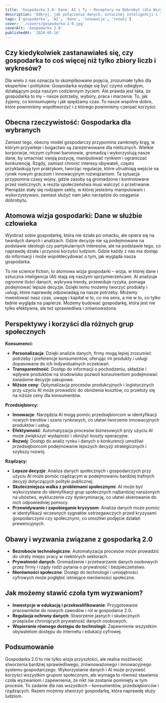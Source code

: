 ```yaml
---
title: 'Gospodarka 2.0: Dane, AI i Ty – Receptury na Dobrobyt (dla Wszystkich)'
description: 'Odkryj, jak połączenie danych, sztucznej inteligencji i ludzkiej pomysłowości może stworzyć gospodarkę, która naprawdę służy ludziom.'
tags: ['gospodarka', 'AI', 'dane', 'innowacje', 'rozwój']
cover: './covers/gospodarka-2-0.jpg'
coverAlt: 'Gospodarka 2.0'
publishedAt: '2024-05-16'
---
```


## Czy kiedykolwiek zastanawiałeś się, czy gospodarka to coś więcej niż tylko zbiory liczb i wykresów?

Dla wielu z nas oznacza to skomplikowane pojęcia, zrozumiałe tylko dla ekspertów i polityków. Gospodarka wydaje się być czymś odległym, działającym poza naszym codziennym życiem. Ale prawda jest taka, że gospodarka to my – nasze potrzeby, wybory, praca i marzenia. To, jak żyjemy, co konsumujemy i jak spędzamy czas. To nasze wspólne dobro, które powinniśmy współtworzyć i z którego powinniśmy czerpać korzyści.

## Obecna rzeczywistość: Gospodarka dla wybranych

Zamiast tego, obecny model gospodarczy przypomina zamknięty krąg, w którym przywileje i bogactwo są zarezerwowane dla nielicznych. Wielkie korporacje, niczym cyfrowi baronowie, gromadzą i wykorzystują nasze dane, by umacniać swoją pozycję, manipulować rynkiem i ograniczać konkurencję. Rządy, zamiast chronić interesy obywateli, często przyklaskują tym praktykom, tworząc regulacje, które utrudniają wejście na rynek nowym graczom i innowacyjnym rozwiązaniom. Ta sytuacja przypomina czasy wojny, gdzie zasoby są gromadzone i kontrolowane przez nielicznych, a reszta społeczeństwa musi walczyć o przetrwanie. Pieniądze stały się rodzajem sekty, w której jesteśmy manipulowani i wykorzystywani, zamiast służyć nam jako narzędzie do osiągania dobrobytu.

## Atomowa wizja gospodarki: Dane w służbie człowieka

Wyobraź sobie gospodarkę, która nie działa po omacku, ale opiera się na twardych danych i analizach. Gdzie decyzje nie są podejmowane na podstawie ideologii czy partykularnych interesów, ale na podstawie tego, co naprawdę działa i przynosi korzyści ludziom. Gdzie każdy z nas ma dostęp do informacji i może współdecydować o tym, jak wygląda nasza gospodarka.

To nie science fiction, to atomowa wizja gospodarki – wizja, w której dane i sztuczna inteligencja (AI) stają się naszymi sprzymierzeńcami. AI analizuje ogromne ilości danych, wykrywa trendy, przewiduje ryzyka, pomaga podejmować lepsze decyzje. Dzięki temu możemy tworzyć produkty i usługi, które naprawdę odpowiadają na nasze potrzeby. Możemy inwestować nasz czas, uwagę i kapitał w to, co ma sens, a nie w to, co tylko ładnie wygląda na papierze. Możemy budować gospodarkę, która jest nie tylko efektywna, ale też sprawiedliwa i zrównoważona.

## Perspektywy i korzyści dla różnych grup społecznych

**Konsumenci:**

- **Personalizacja**: Dzięki analizie danych, firmy mogą lepiej zrozumieć potrzeby i preferencje konsumentów, oferując im produkty i usługi dopasowane do ich indywidualnych oczekiwań.
- **Transparentność**: Dostęp do informacji o pochodzeniu, składzie i wpływie produktów na środowisko pozwoli konsumentom podejmować świadome decyzje zakupowe.
- **Niższe ceny**: Optymalizacja procesów produkcyjnych i logistycznych przy użyciu AI może prowadzić do obniżenia kosztów, co przełoży się na niższe ceny dla konsumentów.

**Przedsiębiorcy:**

- **Innowacje**: Narzędzia AI mogą pomóc przedsiębiorcom w identyfikacji nowych trendów i szans rynkowych, co ułatwi tworzenie innowacyjnych produktów i usług.
- **Efektywność**: Automatyzacja procesów biznesowych przy użyciu AI może zwiększyć wydajność i obniżyć koszty operacyjne.
- **Rozwój**: Dostęp do analiz rynku i danych o konkurencji umożliwi przedsiębiorcom podejmowanie lepszych decyzji strategicznych i szybszy rozwój.

**Rządzący:**

- **Lepsze decyzje**: Analiza danych społecznych i gospodarczych przy użyciu AI może pomóc rządzącym w podejmowaniu bardziej trafnych decyzji dotyczących polityki publicznej.
- **Skuteczniejsza walka z problemami społecznymi**: AI może być wykorzystane do identyfikacji grup społecznych najbardziej narażonych na ubóstwo, wykluczenie czy dyskryminację, co ułatwi skierowanie do nich odpowiedniej pomocy.
- **Przewidywanie i zapobieganie kryzysom**: Analiza danych może pomóc w identyfikacji wczesnych sygnałów ostrzegawczych przed kryzysami gospodarczymi czy społecznymi, co umożliwi podjęcie działań prewencyjnych.

## Obawy i wyzwania związane z gospodarką 2.0

- **Bezrobocie technologiczne**: Automatyzacja procesów może prowadzić do utraty miejsc pracy w niektórych sektorach.
- **Prywatność danych**: Gromadzenie i przetwarzanie danych osobowych przez firmy i rządy rodzi pytania o prywatność i bezpieczeństwo.
- **Nierówności społeczne**: Dostęp do technologii i umiejętności cyfrowych może pogłębić istniejące nierówności społeczne.

## Jak możemy stawić czoła tym wyzwaniom?

- **Inwestycje w edukację i przekwalifikowanie**: Przygotowanie pracowników do nowych zawodów i ról w gospodarce 2.0.
- **Regulacja ochrony danych**: Stworzenie jasnych i skutecznych przepisów chroniących prywatność danych osobowych.
- **Wspieranie równego dostępu do technologii**: Zapewnienie wszystkim obywatelom dostępu do internetu i edukacji cyfrowej.

## Podsumowanie

Gospodarka 2.0 to nie tylko wizja przyszłości, ale realna możliwość stworzenia bardziej sprawiedliwego, zrównoważonego i innowacyjnego systemu gospodarczego. Wykorzystanie danych i AI może przynieść korzyści wszystkim grupom społecznym, ale wymaga to również stawienia czoła wyzwaniom i zapewnienia, że nikt nie zostanie pominięty w tym procesie. To zadanie dla nas wszystkich – konsumentów, przedsiębiorców i rządzących. Razem możemy stworzyć gospodarkę, która naprawdę służy ludziom.
